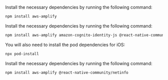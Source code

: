 <BlockSwitcher>
<Block name="Web">

Install the necessary dependencies by running the following command:

```sh
npm install aws-amplify
```

</Block>
<Block name="React Native">

Install the necessary dependencies by running the following command:

```sh
npm install aws-amplify amazon-cognito-identity-js @react-native-community/netinfo
```

You will also need to install the pod dependencies for iOS:

```sh
npx pod-install
```
</Block>
<Block name="Expo">

Install the necessary dependencies by running the following command:

```sh
npm install aws-amplify @react-native-community/netinfo
```

</Block>
</BlockSwitcher>

